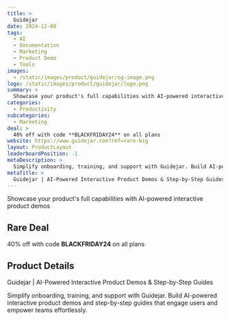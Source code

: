 ```yaml
---
title: >
  Guidejar
date: 2024-12-08
tags:
  - AI
  - Documentation
  - Marketing
  - Product Demo
  - Tools
images:
  - /static/images/product/guidejar/og-image.png
logo: /static/images/product/guidejar/logo.png
summary: >
  Showcase your product's full capabilities with AI-powered interactive product demos
categories:
  - Productivity
subcategories:
  - Marketing
deal: >
  40% off with code **BLACKFRIDAY24** on all plans
website: https://www.guidejar.com?ref=rare-big
layout: ProductLayout
leaderboardPosition: -1
metaDescription: >
  Simplify onboarding, training, and support with Guidejar. Build AI-powered interactive product demos and step-by-step guides that engage users and empower teams effortlessly.
metaTitle: >
  Guidejar | AI-Powered Interactive Product Demos & Step-by-Step Guides
---
```

Showcase your product's full capabilities with AI-powered interactive product demos

## Rare Deal

40% off with code **BLACKFRIDAY24** on all plans

## Product Details

Guidejar | AI-Powered Interactive Product Demos & Step-by-Step Guides

Simplify onboarding, training, and support with Guidejar. Build AI-powered interactive product demos and step-by-step guides that engage users and empower teams effortlessly.
